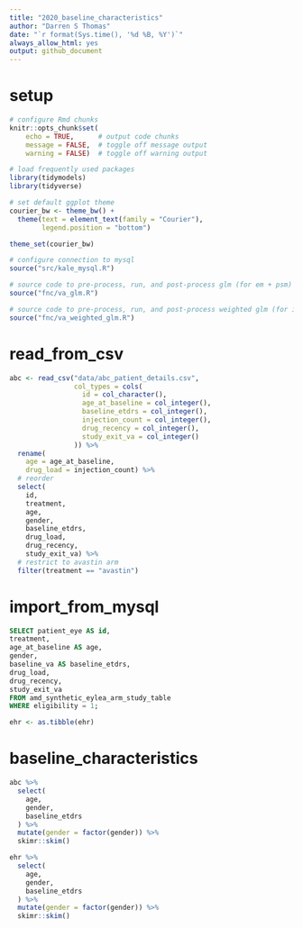 ```yaml
---
title: "2020_baseline_characteristics"
author: "Darren S Thomas"
date: "`r format(Sys.time(), '%d %B, %Y')`"
always_allow_html: yes
output: github_document
---
```

# setup

```r
# configure Rmd chunks
knitr::opts_chunk$set(
    echo = TRUE,      # output code chunks
    message = FALSE,  # toggle off message output 
    warning = FALSE)  # toggle off warning output

# load frequently used packages
library(tidymodels)
library(tidyverse)

# set default ggplot theme
courier_bw <- theme_bw() +
  theme(text = element_text(family = "Courier"),
        legend.position = "bottom")

theme_set(courier_bw)

# configure connection to mysql
source("src/kale_mysql.R")

# source code to pre-process, run, and post-process glm (for em + psm)
source("fnc/va_glm.R")

# source code to pre-process, run, and post-process weighted glm (for ipwt)
source("fnc/va_weighted_glm.R")
```

# read_from_csv

```r
abc <- read_csv("data/abc_patient_details.csv",
                col_types = cols(
                  id = col_character(),
                  age_at_baseline = col_integer(),
                  baseline_etdrs = col_integer(),
                  injection_count = col_integer(),
                  drug_recency = col_integer(),
                  study_exit_va = col_integer()
                )) %>% 
  rename(
    age = age_at_baseline,
    drug_load = injection_count) %>% 
  # reorder
  select(
    id,
    treatment, 
    age, 
    gender,
    baseline_etdrs,
    drug_load,
    drug_recency,
    study_exit_va) %>% 
  # restrict to avastin arm
  filter(treatment == "avastin")
```

# import_from_mysql

```sql
SELECT patient_eye AS id,
treatment,
age_at_baseline AS age,
gender,
baseline_va AS baseline_etdrs,
drug_load,
drug_recency,
study_exit_va
FROM amd_synthetic_eylea_arm_study_table
WHERE eligibility = 1;
```

```r
ehr <- as.tibble(ehr)
```

# baseline_characteristics

```r
abc %>% 
  select(
    age,
    gender,
    baseline_etdrs
  ) %>% 
  mutate(gender = factor(gender)) %>% 
  skimr::skim()
```

```r
ehr %>% 
  select(
    age,
    gender,
    baseline_etdrs
  ) %>% 
  mutate(gender = factor(gender)) %>% 
  skimr::skim()
```